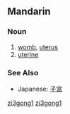{{zh-forms|[[子]][[宫]]|[[子宮]]}}
==Mandarin==
===Noun===
{{cmn-noun|s|pin=zǐgōng|pint=zi3gong1|tra=子宮|sim=子宫|rs=子00}}
# [[womb]], [[uterus]]
# [[uterine]]

===See Also===
*Japanese: [[子宮]]

[[Category:zh-cn:Anatomy|zi3gong1]]
[[Category:zh-cn:Obstetrics|zi3gong1]]